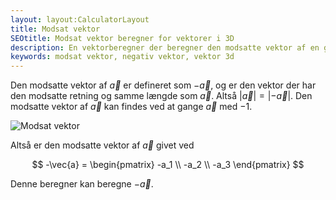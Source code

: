 ```yaml
---
layout: layout:CalculatorLayout
title: Modsat vektor
SEOtitle: Modsat vektor beregner for vektorer i 3D
description: En vektorberegner der beregner den modsatte vektor af en given vektor i 3D
keywords: modsat vektor, negativ vektor, vektor 3d
---
```



Den modsatte vektor af $\vec{a}$ er defineret som $-\vec{a}$, og er den vektor der har den modsatte retning og samme længde som $\vec{a}$. Altså $\lvert \vec{a} \rvert = \lvert -\vec{a} \rvert$. Den modsatte vektor af $\vec{a}$ kan findes ved at gange $\vec{a}$ med $-1$.

![Modsat vektor](/img/vektor/modsat.svg)

Altså er den modsatte vektor af $\vec{a}$ givet ved

$$
-\vec{a} = \begin{pmatrix} -a_1 \\ -a_2 \\ -a_3 \end{pmatrix}
$$

Denne beregner kan beregne $-\vec{a}$.

<Calculator client:only />

